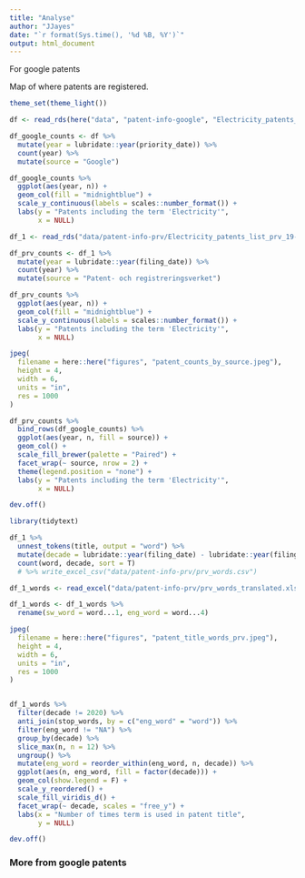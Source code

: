 ```yaml
---
title: "Analyse"
author: "JJayes"
date: "`r format(Sys.time(), '%d %B, %Y')`"
output: html_document
---
```



For google patents

Map of where patents are registered. 

```r
theme_set(theme_light())

df <- read_rds(here("data", "patent-info-google", "Electricity_patents_list_Google_Patents.rds"))
```

```r
df_google_counts <- df %>% 
  mutate(year = lubridate::year(priority_date)) %>% 
  count(year) %>% 
  mutate(source = "Google")

df_google_counts %>% 
  ggplot(aes(year, n)) +
  geom_col(fill = "midnightblue") +
  scale_y_continuous(labels = scales::number_format()) +
  labs(y = "Patents including the term 'Electricity'",
       x = NULL)
```


```r
df_1 <- read_rds("data/patent-info-prv/Electricity_patents_list_prv_19-01-22.rds")

df_prv_counts <- df_1 %>% 
  mutate(year = lubridate::year(filing_date)) %>% 
  count(year) %>% 
  mutate(source = "Patent- och registreringsverket")

df_prv_counts %>% 
  ggplot(aes(year, n)) +
  geom_col(fill = "midnightblue") +
  scale_y_continuous(labels = scales::number_format()) +
  labs(y = "Patents including the term 'Electricity'",
       x = NULL)
```


```r
jpeg(
  filename = here::here("figures", "patent_counts_by_source.jpeg"),
  height = 4,
  width = 6,
  units = "in",
  res = 1000
)

df_prv_counts %>% 
  bind_rows(df_google_counts) %>% 
  ggplot(aes(year, n, fill = source)) +
  geom_col() +
  scale_fill_brewer(palette = "Paired") +
  facet_wrap(~ source, nrow = 2) +
  theme(legend.position = "none") +
  labs(y = "Patents including the term 'Electricity'",
       x = NULL)

dev.off()
```


```r
library(tidytext)

df_1 %>% 
  unnest_tokens(title, output = "word") %>% 
  mutate(decade = lubridate::year(filing_date) - lubridate::year(filing_date) %% 10) %>% 
  count(word, decade, sort = T)
  # %>% write_excel_csv("data/patent-info-prv/prv_words.csv")

df_1_words <- read_excel("data/patent-info-prv/prv_words_translated.xlsx")

df_1_words <- df_1_words %>% 
  rename(sw_word = word...1, eng_word = word...4)
```


```r
jpeg(
  filename = here::here("figures", "patent_title_words_prv.jpeg"),
  height = 4,
  width = 6,
  units = "in",
  res = 1000
)


df_1_words %>% 
  filter(decade != 2020) %>% 
  anti_join(stop_words, by = c("eng_word" = "word")) %>% 
  filter(eng_word != "NA") %>% 
  group_by(decade) %>% 
  slice_max(n, n = 12) %>% 
  ungroup() %>% 
  mutate(eng_word = reorder_within(eng_word, n, decade)) %>% 
  ggplot(aes(n, eng_word, fill = factor(decade))) +
  geom_col(show.legend = F) +
  scale_y_reordered() +
  scale_fill_viridis_d() +
  facet_wrap(~ decade, scales = "free_y") +
  labs(x = "Number of times term is used in patent title",
       y = NULL)

dev.off()
```


### More from google patents


